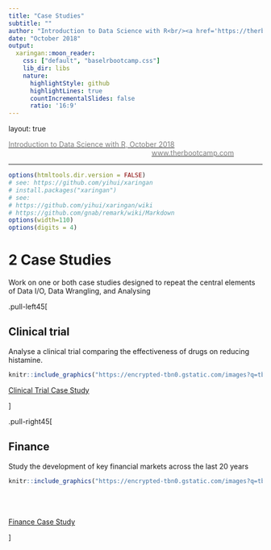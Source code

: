 ```yaml
---
title: "Case Studies"
subtitle: ""
author: "Introduction to Data Science with R<br/><a href='https://therbootcamp.github.io'>www.therbootcamp.com</a><br/><a href='https://twitter.com/therbootcamp'>@therbootcamp</a>"
date: "October 2018"
output:
  xaringan::moon_reader:
    css: ["default", "baselrbootcamp.css"]
    lib_dir: libs
    nature:
      highlightStyle: github
      highlightLines: true
      countIncrementalSlides: false
      ratio: '16:9'
---
```


layout: true

<div class="my-footer"><span>
<a href="https://therbootcamp.github.io/"><font color="#7E7E7E">Introduction to Data Science with R, October 2018</font></a>
&emsp;&emsp;&emsp;&emsp;&emsp;&emsp;&emsp;&emsp;&emsp;&emsp;&emsp;&emsp;&emsp;&emsp;&emsp;&emsp;&emsp;&emsp;&emsp;&emsp;
<a href="https://therbootcamp.github.io/"><font color="#7E7E7E">www.therbootcamp.com</font></a>
</span></div> 

---

```r
options(htmltools.dir.version = FALSE)
# see: https://github.com/yihui/xaringan
# install.packages("xaringan")
# see: 
# https://github.com/yihui/xaringan/wiki
# https://github.com/gnab/remark/wiki/Markdown
options(width=110)
options(digits = 4)
```

# 2 Case Studies

Work on one or both case studies designed to repeat the central elements of <high>Data I/O</high>, <high>Data Wrangling</high>, and <high>Analysing</high><br>

.pull-left45[

## Clinical trial

Analyse a clinical trial comparing the effectiveness of drugs on reducing histamine.<br>

```r
knitr::include_graphics("https://encrypted-tbn0.gstatic.com/images?q=tbn:ANd9GcS_hbV6L48NKZ-eU39RAx0Lb02lb0LC6ftxSQcwOq6Lf0C6m9Fd")
```

[Clinical Trial Case Study](https://therbootcamp.github.io/Intro2DataScience_2018Oct/_sessions/CaseStudies/Clinical_Data_Case_Study.html)

]

.pull-right45[

## Finance

Study the development of key financial markets across the last 20 years<br>

```r
knitr::include_graphics("https://encrypted-tbn0.gstatic.com/images?q=tbn:ANd9GcSVoAJwqOBeBlDUx1c-NuQ3TpgS86fpMlnbreACyDKYfOZfJ9bd")
```
<br><br><br>
[Finance Case Study](https://therbootcamp.github.io/Intro2DataScience_2018Oct/_sessions/CaseStudies/Financial_Data_Case_Study.html)

]





